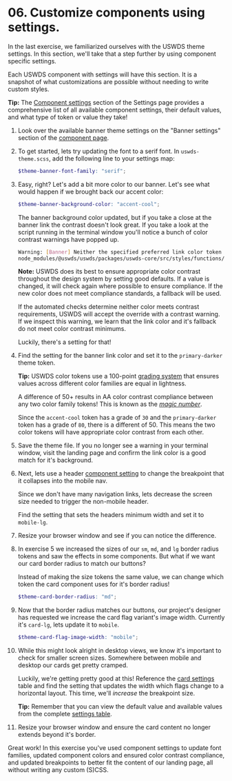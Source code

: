 # 06. Customize components using settings.

In the last exercise, we familiarized ourselves with the USWDS theme settings. In this section, we'll take that a step further by using component specific settings.

Each USWDS component with settings will have this section. It is a snapshot of what customizations are possible without needing to write custom styles.

**Tip:** The [Component settings](https://designsystem.digital.gov/documentation/settings/#component-settings-2) section of the Settings page provides a comprehensive list of all available component settings, their default values, and what type of token or value they take!

1. Look over the available banner theme settings on the "Banner settings" section of the [component page](https://designsystem.digital.gov/components/banner/).

1. To get started, lets try updating the font to a serif font. In `uswds-theme.scss`, add the following line to your settings map:
   ```scss
   $theme-banner-font-family: "serif";
   ```
1. Easy, right? Let's add a bit more color to our banner. Let's see what would happen if we brought back our accent color:

   ```scss
   $theme-banner-background-color: "accent-cool";
   ```

   The banner background color updated, but if you take a close at the banner link the contrast doesn't look great. If you take a look at the script running in the terminal window you'll notice a bunch of color contrast warnings have popped up.

   ```sh
   Warning: [Banner] Neither the specified preferred link color token (`base-lighter`) nor the fallback link color token (`primary`) have AA contrast on a `accent-cool` background. Using `primary`. Please check your source code and project settings.
   node_modules/@uswds/uswds/packages/uswds-core/src/styles/functions/color/get-color-token-from-bg.scss 65:7   get-color-token-from-bg()
   ```

   **Note:** USWDS does its best to ensure appropriate color contrast throughout the design system by setting good defaults. If a value is changed, it will check again where possible to ensure compliance. If the new color does not meet compliance standards, a fallback will be used.

   If the automated checks determine neither color meets contrast requirements, USWDS will accept the override with a contrast warning. If we inspect this warning, we learn that the link color and it's fallback do not meet color contrast minimums.

   Luckily, there's a setting for that!

1. Find the setting for the banner link color and set it to the `primary-darker` theme token.

   **Tip:** USWDS color tokens use a 100-point [grading system](https://designsystem.digital.gov/design-tokens/color/overview/#magic-number-2) that ensures values across different color families are equal in lightness.

   A difference of 50+ results in AA color contrast compliance between any two color family tokens! This is known as the [_magic number_](https://designsystem.digital.gov/design-tokens/color/overview/#magic-number-2).

   Since the `accent-cool` token has a grade of `30` and the `primary-darker` token has a grade of `80`, there is a different of 50. This means the two color tokens will have appropriate color contrast from each other.

1. Save the theme file. If you no longer see a warning in your terminal window, visit the landing page and confirm the link color is a good match for it's background.
1. Next, lets use a header [component setting](https://designsystem.digital.gov/components/header/#implementation) to change the breakpoint that it collapses into the mobile nav.

   Since we don't have many navigation links, lets decrease the screen size needed to trigger the non-mobile header.

   Find the setting that sets the headers minimum width and set it to `mobile-lg`.

1. Resize your browser window and see if you can notice the difference.
1. In exercise 5 we increased the sizes of our `sm`, `md`, and `lg` border radius tokens and saw the effects in some components. But what if we want our card border radius to match our buttons?

   Instead of making the size tokens the same value, we can change which token the card component uses for it's border radius!

   ```scss
   $theme-card-border-radius: "md";
   ```

1. Now that the border radius matches our buttons, our project's designer has requested we increase the card flag variant's image width. Currently it's `card-lg`, lets update it to `mobile`.
   ```scss
   $theme-card-flag-image-width: "mobile";
   ```
1. While this might look alright in desktop views, we know it's important to check for smaller screen sizes. Somewhere between mobile and desktop our cards get pretty cramped.

   Luckily, we're getting pretty good at this! Reference the [card settings](https://designsystem.digital.gov/components/card/#using-the-card-component-2) table and find the setting that updates the width which flags change to a horizontal layout. This time, we'll _increase_ the breakpoint size.

   **Tip:** Remember that you can view the default value and available values from the complete [settings table](https://designsystem.digital.gov/documentation/settings/#component-settings-2).

1. Resize your browser window and ensure the card content no longer extends beyond it's border.

Great work! In this exercise you've used component settings to update font families, updated component colors and ensured color contrast compliance, and updated breakpoints to better fit the content of our landing page, all without writing any custom (S)CSS.
